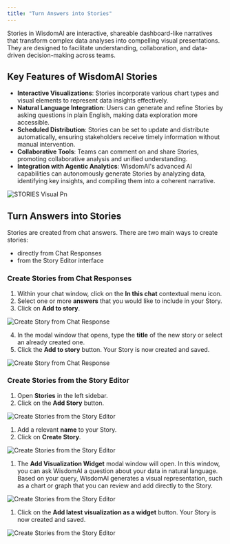 ```yaml
---
title: "Turn Answers into Stories"
---
```


Stories in WisdomAI are interactive, shareable dashboard-like narratives that transform complex data analyses into compelling visual presentations. They are designed to facilitate understanding, collaboration, and data-driven decision-making across teams.

## Key Features of WisdomAI Stories

- **Interactive Visualizations**: Stories incorporate various chart types and visual elements to represent data insights effectively.
- **Natural Language Integration**: Users can generate and refine Stories by asking questions in plain English, making data exploration more accessible.
- **Scheduled Distribution**: Stories can be set to update and distribute automatically, ensuring stakeholders receive timely information without manual intervention.
- **Collaborative Tools**: Teams can comment on and share Stories, promoting collaborative analysis and unified understanding.
- **Integration with Agentic Analytics**: WisdomAI's advanced AI capabilities can autonomously generate Stories by analyzing data, identifying key insights, and compiling them into a coherent narrative.

![STORIES Visual Pn](/images/STORIES-visual.png)

## Turn Answers into Stories

Stories are created from chat answers. There are two main ways to create stories:

- directly from Chat Responses
- from the Story Editor interface

### Create Stories from Chat Responses

1. Within your chat window, click on the **In this chat** contextual menu icon.
2. Select one or more **answers** that you would like to include in your Story.
3. Click on **Add to story**.

![Create Story from Chat Response](images/Add-to-story.png)

4. In the modal window that opens, type the **title** of the new story or select an already created one.
5. Click the **Add to story** button. Your Story is now created and saved.

![Create Story from Chat Response](images/Add-to-story4-5.png)

### Create Stories from the Story Editor

1. Open **Stories** in the left sidebar.
2. Click on the **Add Story** button.

![Create Stories from the Story Editor](/images/fromstory1.png)

1. Add a relevant **name** to your Story.
2. Click on **Create Story**.

![Create Stories from the Story Editor](/images/fromstory3-4.png)

1. The **Add Visualization Widget** modal window will open.  In this window, you can ask WisdomAI a question about your data in natural language. Based on your query, WisdomAI generates a visual representation, such as a chart or graph that you can review and add directly to the Story.

![Create Stories from the Story Editor](/images/fromstory5.png)

1. Click on the **Add latest visualization as a widget** button. Your Story is now created and saved.

![Create Stories from the Story Editor](/images/fromstory6.png)